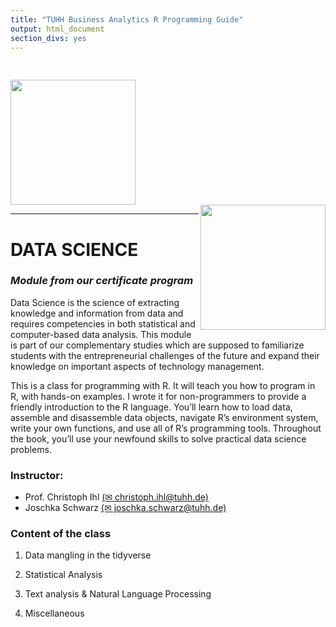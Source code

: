 ```yaml
---
title: "TUHH Business Analytics R Programming Guide"
output: html_document
section_divs: yes
---
```


<style type="text/css">
.title {
  display: none;
}

#getting-started img {
  margin-right: 10px;
}

</style>
<div class="row" style="padding-top: 30px;">
<div class="row">
  <div class="col-md-6 col-sm-4 col-xs-6">
   <div><img src="./images/w11_logo2.png" height="200px"></div>
  </div>
  <div class="col-md-4 col-sm-4 col-xs-6">
  <div><img src="./images/rstudio_TIE2.png" height="200px" align="right"></div>
  </div>
</div>

<div class="col-md-10">

***

# **DATA SCIENCE**

### *Module from our certificate program* {style="padding-top: 0px;"}

Data Science is the science of extracting knowledge and information from data and requires competencies in both statistical and computer-based data analysis. This module is part of our complementary studies which are supposed to familiarize students with the entrepreneurial challenges of the future and expand their knowledge on important aspects of technology management.

This is a class for programming with R. It will teach you how to program in R, with hands-on examples. I wrote it for non-programmers to provide a friendly introduction to the R language. You’ll learn how to load data, assemble and disassemble data objects, navigate R’s environment system, write your own functions, and use all of R’s programming tools. Throughout the book, you’ll use your newfound skills to solve practical data science problems.



<div id="commento"></div>
<script src="https://arcane-scrubland-82154.herokuapp.com/js/commento.js"></script>



### Instructor: 

* Prof. Christoph Ihl [(✉ christoph.ihl@tuhh.de)](mailto:christoph.ihl@tuhh.de)
* Joschka Schwarz [(✉ joschka.schwarz@tuhh.de)](mailto:joschka.schwarz@tuhh.de)


### Content of the class

1. Data mangling in the tidyverse

2. Statistical Analysis

3. Text analysis & Natural Language Processing

4. Miscellaneous


</div>
